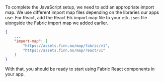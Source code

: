 To complete the JavaScript setup, we need to add an appropriate import map.
We use different import map files depending on the libraries our apps use.
For React, add the React Eik import map file to your `eik.json` file alongside the Fabric import map we added earlier.

```json
{
    ...
    "import-map": [
        "https://assets.finn.no/map/fabric/v1",
        "https://assets.finn.no/map/react/v1"
    ]
}
```

With that, you should be ready to start using Fabric React components in your app.